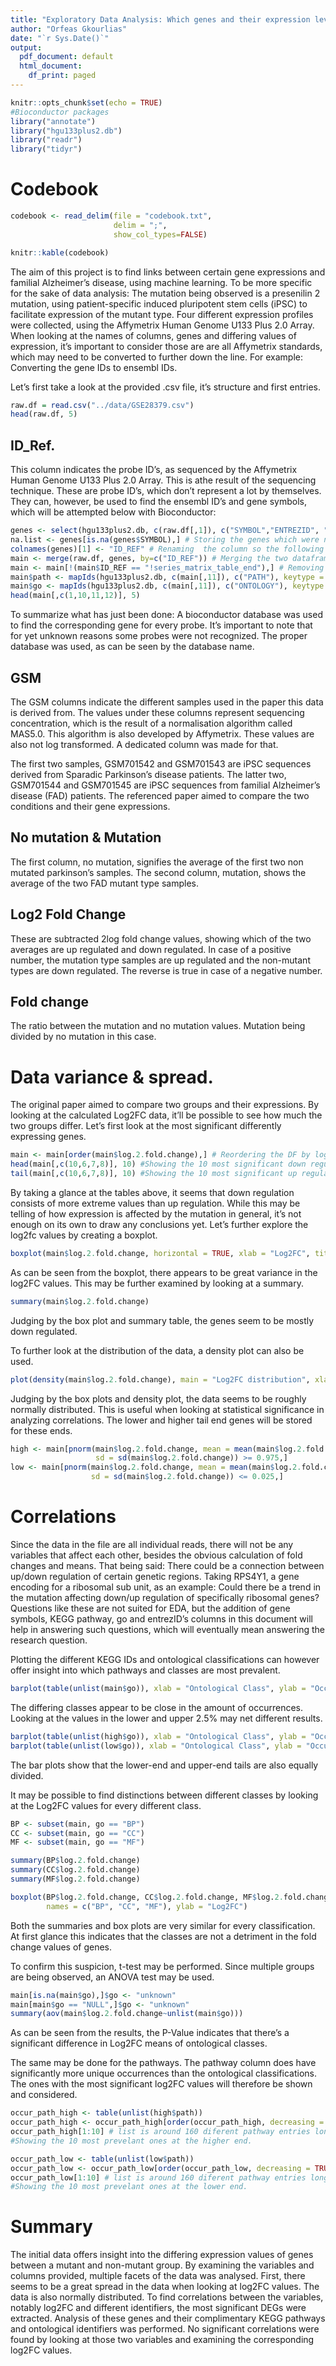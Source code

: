 ```yaml
---
title: "Exploratory Data Analysis: Which genes and their expression levels may be associated with developing familial alzheimer's disease?"
author: "Orfeas Gkourlias"
date: "`r Sys.Date()`"
output:
  pdf_document: default
  html_document:
    df_print: paged
---
```


```r
knitr::opts_chunk$set(echo = TRUE)
#Bioconductor packages
library("annotate")
library("hgu133plus2.db")
library("readr")
library("tidyr")
```

\newpage
# Codebook
```r
codebook <- read_delim(file = "codebook.txt",
                       delim = ";",
                       show_col_types=FALSE)

knitr::kable(codebook)
```
\newpage

\section{Introduction}
The aim of this project is to find links between certain gene expressions and familial Alzheimer's disease, using machine learning. To be more specific for the sake of data analysis: The mutation being observed is a presenilin 2 mutation, using patient-specific induced pluripotent stem cells (iPSC) to facilitate expression of the mutant type. Four different expression profiles were collected, using the Affymetrix Human Genome U133 Plus 2.0 Array. When looking at the names of columns, genes and differing values of expression, it's important to consider those are are all Affymetrix standards, which may need to be converted to further down the line. For example: Converting the gene IDs to ensembl IDs.
\newpage   

\section{Initial Data and Variables}
Let's first take a look at the provided .csv file, it's structure and first entries.

```r
raw.df = read.csv("../data/GSE28379.csv")
head(raw.df, 5)
```
## ID_Ref.
This column indicates the probe ID's, as sequenced by the  Affymetrix Human Genome U133 Plus 2.0 Array. This is athe result of the sequencing technique. These are probe ID's, which don't represent a lot by themselves. They can, however, be used to find the ensembl ID's and gene symbols, which will be attempted below with Bioconductor:

```r
genes <- select(hgu133plus2.db, c(raw.df[,1]), c("SYMBOL","ENTREZID", "GENENAME"))
na.list <- genes[is.na(genes$SYMBOL),] # Storing the genes which were not detected for whatever reason.
colnames(genes)[1] <- "ID_REF" # Renaming  the column so the following merge works.
main <- merge(raw.df, genes, by=c("ID_REF")) # Merging the two dataframes together into a new one.
main <- main[!(main$ID_REF == "!series_matrix_table_end"),] # Removing an indicator row.
main$path <- mapIds(hgu133plus2.db, c(main[,11]), c("PATH"), keytype = "ENTREZID")
main$go <- mapIds(hgu133plus2.db, c(main[,11]), c("ONTOLOGY"), keytype = "ENTREZID")
head(main[,c(1,10,11,12)], 5)
```
To summarize what has just been done: A bioconductor database was used to
find the corresponding gene for every probe. It's important to note that for yet unknown reasons
some probes were not recognized. The proper database was used, as can be seen by the database name.

## GSM
The GSM columns indicate the different samples used in the paper this data is derived from.
The values under these columns represent sequencing concentration, which is the result of a normalisation algorithm called MAS5.0. This algorithm is also developed by Affymetrix. These values are also not log transformed. A dedicated column was made for that.

The first two samples, GSM701542 and GSM701543 are iPSC sequences derived from Sparadic Parkinson's disease patients. The latter two, 
GSM701544 and GSM701545 are iPSC sequences from familial Alzheimer's disease (FAD) patients. The referenced paper aimed to compare
the two conditions and their gene expressions.

## No mutation & Mutation
The first column, no mutation, signifies the average of the first two non mutated parkinson's samples.
The second column, mutation, shows the average of the two FAD mutant type samples.

## Log2 Fold Change
These are subtracted 2log fold change values, showing which of the two averages are up regulated and down regulated.
In case of a positive number, the mutation type samples are up regulated and the non-mutant types are down regulated.
The reverse is true in case of a negative number.

## Fold change
The ratio between the mutation and no mutation values. Mutation being divided by no mutation in this case.
\newpage 

# Data variance & spread.
The original paper aimed to compare two groups and their expressions. By looking at the calculated Log2FC data, it'll be possible to see how much the two groups differ. Let's first look at the most significant differently expressing genes.

```r
main <- main[order(main$log.2.fold.change),] # Reordering the DF by log2FC
head(main[,c(10,6,7,8)], 10) #Showing the 10 most significant down regulated genes
tail(main[,c(10,6,7,8)], 10) #Showing the 10 most significant up regulated genes
```
\newpage
By taking a glance at the tables above, it seems that down regulation consists of more extreme values than up regulation. While this may be telling of how expression is affected by the mutation in general, it's not enough on its own to draw any conclusions yet. Let's further explore the log2fc values by creating a boxplot.     

```r
boxplot(main$log.2.fold.change, horizontal = TRUE, xlab = "Log2FC", title = "Boxplot of Log2FC")
```

As can be seen from the boxplot, there appears to be great variance in the log2FC values.
This may be further examined by looking at a summary.
```r
summary(main$log.2.fold.change)
```
\newpage

Judging by the box plot and summary table, the genes seem to be mostly down regulated.

To further look at the distribution of the  data, a density plot can also be used.

```r
plot(density(main$log.2.fold.change), main = "Log2FC distribution", xlab = "Log2FC")
```
Judging by the box plots and density plot, the data seems to be roughly normally distributed.
This is useful when looking at statistical significance in analyzing correlations.
The lower and higher tail end genes will be stored for these ends.

```r
high <- main[pnorm(main$log.2.fold.change, mean = mean(main$log.2.fold.change),
                   sd = sd(main$log.2.fold.change)) >= 0.975,]
low <- main[pnorm(main$log.2.fold.change, mean = mean(main$log.2.fold.change),
                  sd = sd(main$log.2.fold.change)) <= 0.025,]
```

\newpage

# Correlations
Since the data in the file are all individual reads, there will not be any variables
that affect each other, besides the obvious calculation of fold changes and means.
That being said: There could be a connection between up/down regulation of certain
genetic regions. Taking RPS4Y1, a gene encoding for a ribosomal sub unit,
as an example: Could there be a trend in the mutation affecting down/up regulation
of specifically ribosomal genes? Questions like these are not suited for EDA, but 
the addition of gene symbols, KEGG pathway, go and entrezID's columns in this document 
will help in answering such questions, which will eventually mean answering the research question.

Plotting the different KEGG IDs and ontological classifications can however offer insight into
which pathways and classes are most prevalent.

```r
barplot(table(unlist(main$go)), xlab = "Ontological Class", ylab = "Occurences")
```
The differing classes appear to be close in the amount of occurrences. Looking at
the values in the lower and upper 2.5%  may net different results.

\newpage

```r
barplot(table(unlist(high$go)), xlab = "Ontological Class", ylab = "Occurences", main ="Upper-tail")
barplot(table(unlist(low$go)), xlab = "Ontological Class", ylab = "Occurences", main ="Lower-tail")
```
The bar plots show that the lower-end and upper-end tails are also equally divided.

\newpage

It may be possible to find distinctions between different classes by looking at 
the Log2FC values for every different class.

```r
BP <- subset(main, go == "BP")
CC <- subset(main, go == "CC")
MF <- subset(main, go == "MF")

summary(BP$log.2.fold.change)
summary(CC$log.2.fold.change)
summary(MF$log.2.fold.change)

boxplot(BP$log.2.fold.change, CC$log.2.fold.change, MF$log.2.fold.change,
        names = c("BP", "CC", "MF"), ylab = "Log2FC")
```
Both the summaries and box plots are very similar for every classification.
At first glance this indicates that the classes are not a detriment in
the fold change values of genes.

To confirm this suspicion, t-test may be performed. Since multiple
groups are being observed, an ANOVA test may be used.
```r
main[is.na(main$go),]$go <- "unknown"
main[main$go == "NULL",]$go <- "unknown"
summary(aov(main$log.2.fold.change~unlist(main$go)))
```
As can be seen from the results, the P-Value indicates that there's a significant
difference in Log2FC means of ontological classes.

The same may be done for the pathways. The pathway column does have significantly more
unique occurrences than the ontological classifications. The ones with the most significant
log2FC values will therefore be shown and considered.

```r
occur_path_high <- table(unlist(high$path))
occur_path_high <- occur_path_high[order(occur_path_high, decreasing = TRUE)]
occur_path_high[1:10] # list is around 160 diferent pathway entries long. 
#Showing the 10 most prevelant ones at the higher end.

occur_path_low <- table(unlist(low$path))
occur_path_low <- occur_path_low[order(occur_path_low, decreasing = TRUE)]
occur_path_low[1:10] # list is around 160 diferent pathway entries long. 
#Showing the 10 most prevelant ones at the lower end.
```
\newpage

# Summary
The initial data offers insight into the differing expression values of genes between
a mutant and non-mutant group. By examining the variables and columns provided,
multiple facets of the data was analysed. First, there seems to be a great spread in the data
when looking at log2FC values. The data is also normally distributed. 
To find correlations between the variables, notably log2FC and different identifiers,
the most significant DEGs were extracted. Analysis of these genes and their complimentary
KEGG pathways and ontological identifiers was performed. No significant correlations were
found by looking at those two variables and examining the corresponding log2FC values.